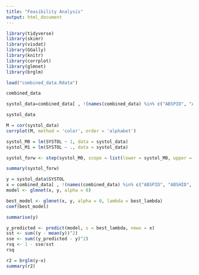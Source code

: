 ```yaml
---
title: "Feasibility Analysis"
output: html_document
---
```



```r
library(tidyverse)
library(skimr)
library(visdat)
library(GGally)
library(knitr)
library(corrplot)
library(glmnet)
library(brglm)

load("combined_data.Rdata")
```

```r
combined_data
```

```r
systol_data=combined_data[ , !(names(combined_data) %in% c("ABSPID", "ABSHID", "BMISC", "HCHOLBC", "CHOLRESB", "CHOLNTR", "HDLCHREB", "LDLNTR", "LDLRESB", "DIASTOL", "HSUGBC", "BMR", "EIBMR1", "EIBMR2"))]
```

```r
systol_data
```

```r
M = cor(systol_data)
corrplot(M, method = 'color', order = 'alphabet') 
```


```r
systol_M0 = lm(SYSTOL ~ 1, data = systol_data)
systol_M1 = lm(SYSTOL ~ ., data = systol_data)
```

```r
systol_forw <- step(systol_M0, scope = list(lower = systol_M0, upper = systol_M1), direction = "forward", k = 2)
```

```r
summary(systol_forw)
```
```r
y = systol_data$SYSTOL
x = combined_data[ , !(names(combined_data) %in% c("ABSPID", "ABSHID", "BMISC", "SYSTOL", "HCHOLBC", "CHOLRESB", "CHOLNTR", "HDLCHREB", "LDLNTR", "LDLRESB", "DIASTOL", "HSUGBC", "BMR", "EIBMR1", "EIBMR2"))]
model <- glmnet(x, y, alpha = 0)

```
```r
best_model <- glmnet(x, y, alpha = 0, lambda = best_lambda)
coef(best_model)
```
```r
summarise(y)
```

```r
y_predicted <- predict(model, s = best_lambda, newx = x)
sst <- sum((y - mean(y))^2)
sse <- sum((y_predicted - y)^2)
rsq <- 1 - sse/sst
rsq
```
```r
r2 = brglm(y~x)
summary(r2)
```

